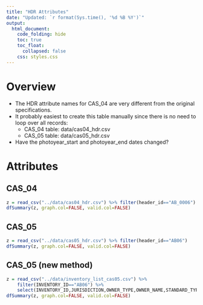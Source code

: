 ```yaml
---  
title: "HDR Attributes"
date: "Updated: `r format(Sys.time(), '%d %B %Y')`"
output:  
  html_document:  
    code_folding: hide
    toc: true
    toc_float:
      collapsed: false
    css: styles.css
---  
```


# Overview

  * The HDR attribute names for CAS_04 are very different from the original specifications.
  * It probably easiest to create this table manually since there is no need to loop over all records:
    - CAS_04 table: data/cas04_hdr.csv
    - CAS_05 table: data/cas05_hdr.csv
  * Have the photoyear_start and photoyear_end dates changed?

# Attributes {.tabset}

## CAS_04

```r
z = read_csv("../data/cas04_hdr.csv") %>% filter(header_id=="AB_0006")
dfSummary(z, graph.col=FALSE, valid.col=FALSE)
```

## CAS_05

```r
z = read_csv("../data/cas05_hdr.csv") %>% filter(header_id=="AB06")
dfSummary(z, graph.col=FALSE, valid.col=FALSE)
```

## CAS_05 (new method)

```r
z = read_csv("../data/inventory_list_cas05.csv") %>% 
    filter(INVENTORY_ID=="AB06") %>%
    select(INVENTORY_ID,JURISDICTION,OWNER_TYPE,OWNER_NAME,STANDARD_TYPE,STANDARD_VERSION,STANDARD_ID,STANDARD_REVISION,INVENTORY_MANUAL,SRC_DATA_FORMAT,ACQUISITION_DATE,DATA_TRANSFER,RECEIVED_FROM,CONTACT_INFO,DATA_AVAILABILITY,REDISTRIBUTION,PERMISSION,LICENSE_AGREEMENT,PHOTO_YEAR_SRC,PHOTO_YEAR_START,PHOTO_YEAR_END)
dfSummary(z, graph.col=FALSE, valid.col=FALSE)
```

